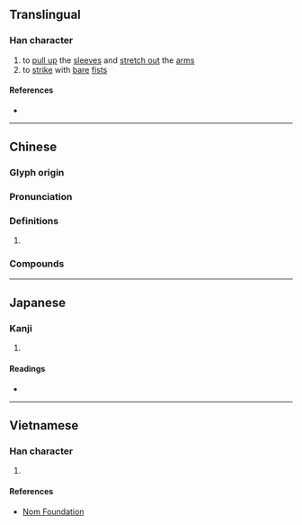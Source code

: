 {{also|拴}}
{{character info}}
==Translingual==

===Han character===
{{Han char|rn=64|rad=手|as=09|sn=12|four=53016|canj=QJMM|ids=⿰扌宣}}

# to [[pull up]] the [[sleeve]]s and [[stretch out]] the [[arm]]s
# to [[strike]] with [[bare]] [[fist]]s

====References====
* {{Han ref|kx=0441.160|dkj=12338|dj=0792.110|hdz=31924.040|uh=63CE|ud=25550|bh=D955|bd=55637}}

----

==Chinese==
{{zh-forms}}

===Glyph origin===
{{Han etym}}

===Pronunciation===
{{zh-pron
|m=xuān
|c=syun1
|mc=y
|oc=y
|cat=
}}

===Definitions===
{{zh-hanzi}}

# {{rfdef|zh}}

===Compounds===
{{su#bst:zh-der/new|p=xuān}}

----

==Japanese==

===Kanji===
{{ja-kanji|grade=|rs=手09}}

# {{rfdef|ja|sort=手09}}

====Readings====
* {{ja-readings|on=[[せん]] (sen)|kun=[[かかげる]] (kakageru)}}

----

==Vietnamese==

===Han character===
{{vi-readings|rs=手09|reading=tuyên}}

# {{rfdef|vi|sort=手09}}

====References====
* [http://nomfoundation.org/common/nom_details.php?codepoint=63ce Nom Foundation]